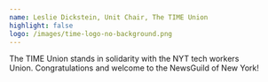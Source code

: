 ```yaml
---
name: Leslie Dickstein, Unit Chair, The TIME Union
highlight: false
logo: /images/time-logo-no-background.png
---
```

The TIME Union stands in solidarity with the NYT tech workers Union. Congratulations and welcome to the NewsGuild of New York!